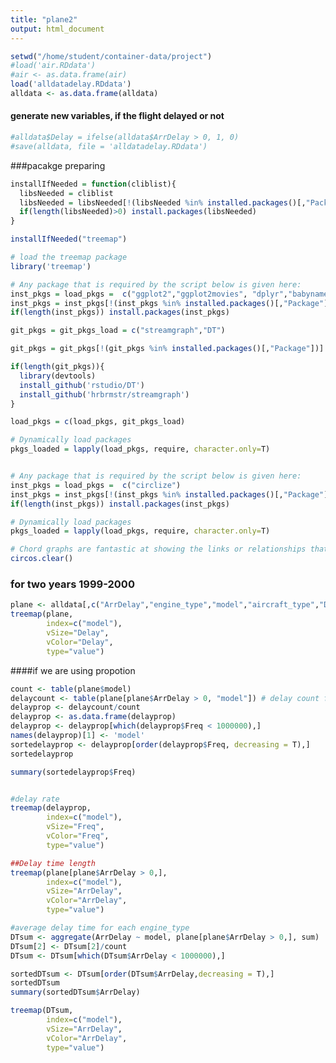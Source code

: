 ```yaml
---
title: "plane2"
output: html_document
---
```


```r
setwd("/home/student/container-data/project")
#load('air.RDdata')
#air <- as.data.frame(air)
load('alldatadelay.RDdata')
alldata <- as.data.frame(alldata)
```


#### generate new variables, if the flight delayed or not

```r
#alldata$Delay = ifelse(alldata$ArrDelay > 0, 1, 0)
#save(alldata, file = 'alldatadelay.RDdata')
```


###pacakge preparing 

```r
installIfNeeded = function(cliblist){
  libsNeeded = cliblist
  libsNeeded = libsNeeded[!(libsNeeded %in% installed.packages()[,"Package"])]
  if(length(libsNeeded)>0) install.packages(libsNeeded)
}

installIfNeeded("treemap")

# load the treemap package
library('treemap')

# Any package that is required by the script below is given here:
inst_pkgs = load_pkgs =  c("ggplot2","ggplot2movies", "dplyr","babynames","data.table","Rcpp")
inst_pkgs = inst_pkgs[!(inst_pkgs %in% installed.packages()[,"Package"])]
if(length(inst_pkgs)) install.packages(inst_pkgs)

git_pkgs = git_pkgs_load = c("streamgraph","DT")

git_pkgs = git_pkgs[!(git_pkgs %in% installed.packages()[,"Package"])]

if(length(git_pkgs)){
  library(devtools)
  install_github('rstudio/DT')
  install_github('hrbrmstr/streamgraph')
}

load_pkgs = c(load_pkgs, git_pkgs_load)

# Dynamically load packages
pkgs_loaded = lapply(load_pkgs, require, character.only=T)


# Any package that is required by the script below is given here:
inst_pkgs = load_pkgs =  c("circlize")
inst_pkgs = inst_pkgs[!(inst_pkgs %in% installed.packages()[,"Package"])]
if(length(inst_pkgs)) install.packages(inst_pkgs)

# Dynamically load packages
pkgs_loaded = lapply(load_pkgs, require, character.only=T)

# Chord graphs are fantastic at showing the links or relationships that exist between categories.
circos.clear()


```


### for two years 1999-2000

```r

plane <- alldata[,c("ArrDelay","engine_type","model","aircraft_type","Delay","issue_date")]
treemap(plane,
        index=c("model"),
        vSize="Delay",
        vColor="Delay",
        type="value")
```

####if we are using propotion

```r
count <- table(plane$model) 
delaycount <- table(plane[plane$ArrDelay > 0, "model"]) # delay count for each engine
delayprop <- delaycount/count
delayprop <- as.data.frame(delayprop)
delayprop <- delayprop[which(delayprop$Freq < 1000000),]
names(delayprop)[1] <- 'model'
sortedelayprop <- delayprop[order(delayprop$Freq, decreasing = T),]
sortedelayprop

summary(sortedelayprop$Freq)


#delay rate
treemap(delayprop,
        index=c("model"),
        vSize="Freq",
        vColor="Freq",
        type="value")

##Delay time length
treemap(plane[plane$ArrDelay > 0,],
        index=c("model"),
        vSize="ArrDelay",
        vColor="ArrDelay",
        type="value")

#average delay time for each engine_type
DTsum <- aggregate(ArrDelay ~ model, plane[plane$ArrDelay > 0,], sum)
DTsum[2] <- DTsum[2]/count
DTsum <- DTsum[which(DTsum$ArrDelay < 1000000),]

sortedDTsum <- DTsum[order(DTsum$ArrDelay,decreasing = T),]
sortedDTsum
summary(sortedDTsum$ArrDelay)

treemap(DTsum,
        index=c("model"),
        vSize="ArrDelay",
        vColor="ArrDelay",
        type="value")

```


